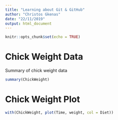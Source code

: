 ```yaml
---
title: "Learning about Git & GitHub"
author: "Christos Gkenas"
date: "22/11/2019"
output: html_document
---
```


```r
knitr::opts_chunk$set(echo = TRUE)
```

# Chick Weight Data
Summary of chick weight data

```r
summary(ChickWeight)
```

# Chick Weight Plot

```r
with(ChickWeight, plot(Time, weight, col = Diet))
```